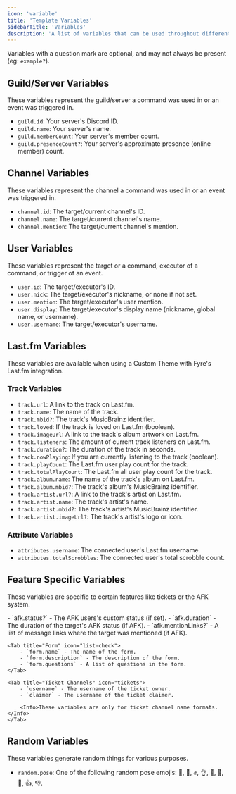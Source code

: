 ```yaml
---
icon: 'variable'
title: 'Template Variables'
sidebarTitle: 'Variables'
description: 'A list of variables that can be used throughout different parts of Fyre like Last.fm and tickets.'
---
```


<Info>Variables with a question mark are optional, and may not always be present (eg: `example?`).</Info>

## Guild/Server Variables
These variables represent the guild/server a command was used in or an event was triggered in.

- `guild.id`: Your server's Discord ID.
- `guild.name`: Your server's name.
- `guild.memberCount`: Your server's member count.
- `guild.presenceCount?`: Your server's approximate presence (online member) count.


## Channel Variables
These variables represent the channel a command was used in or an event was triggered in.

- `channel.id`: The target/current channel's ID.
- `channel.name`: The target/current channel's name.
- `channel.mention`: The target/current channel's mention.


## User Variables
These variables represent the target or a command, executor of a command, or trigger of an event.

- `user.id`: The target/executor's ID.
- `user.nick`: The target/executor's nickname, or none if not set.
- `user.mention`: The target/executor's user mention.
- `user.display`: The target/executor's display name (nickname, global name, or username).
- `user.username`: The target/executor's username.


## Last.fm Variables
These variables are available when using a Custom Theme with Fyre's Last.fm integration.

### Track Variables

- `track.url`: A link to the track on Last.fm.
- `track.name`: The name of the track.
- `track.mbid?`: The track's MusicBrainz identifier.
- `track.loved`: If the track is loved on Last.fm (boolean).
- `track.imageUrl`: A link to the track's album artwork on Last.fm.
- `track.listeners`: The amount of current track listeners on Last.fm.
- `track.duration?`: The duration of the track in seconds.
- `track.nowPlaying`: If you are currently listening to the track (boolean).
- `track.playCount`: The Last.fm user play count for the track.
- `track.totalPlayCount`: The Last.fm all user play count for the track.
- `track.album.name`: The name of the track's album on Last.fm.
- `track.album.mbid?`: The track's album's MusicBrainz identifier.
- `track.artist.url?`: A link to the track's artist on Last.fm.
- `track.artist.name`: The track's artist's name.
- `track.artist.mbid?`: The track's artist's MusicBrainz identifier.
- `track.artist.imageUrl?`: The track's artist's logo or icon.

### Attribute Variables

- `attributes.username`: The connected user's Last.fm username.
- `attributes.totalScrobbles`: The connected user's total scrobble count.


## Feature Specific Variables
These variables are specific to certain features like tickets or the AFK system.

<Tabs>
    <Tab title="AFK" icon="moon">
        - `afk.status?` - The AFK users's custom status (if set).
        - `afk.duration` - The duration of the target's AFK status (if AFK).
        - `afk.mentionLinks?` - A list of message links where the target was mentioned (if AFK).
    </Tab>

    <Tab title="Form" icon="list-check">
        - `form.name` - The name of the form.
        - `form.description` - The description of the form.
        - `form.questions` - A list of questions in the form.
    </Tab>

    <Tab title="Ticket Channels" icon="tickets">
        - `username` - The username of the ticket owner.
        - `claimer` - The username of the ticket claimer.

        <Info>These variables are only for ticket channel name formats.</Info>
    </Tab>
</Tabs>


## Random Variables
These variables generate random things for various purposes.

- `random.pose`: One of the following random pose emojis: 🫡, 👊, ✊, 👌, 🤌, 🤏, 🤟, 👍, 👎.
